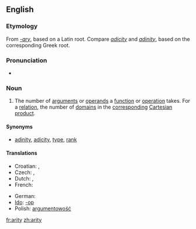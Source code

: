 ==English==

===Etymology===
From ''[[-ary]]'', based on a Latin root.  Compare ''[[adicity]]'' and ''[[adinity]]'', based on the corresponding Greek root.

===Pronunciation===
* {{IPA|/ˈæɹɪɾij/|/ˈeəɹɪɾij/}}

===Noun===
{{wikipedia}}
{{en-noun|arities}}

# {{context|logic|math|computer science}} The number of [[argument]]s or [[operand]]s a [[function]] or [[operation]] takes.  For a [[relation]], the number of [[domain]]s in the [[correspond]]ing [[Cartesian product]]. 
====Synonyms====
* {{italbrac|number of arguments}} [[adinity]], [[adicity]], [[type]], [[rank]]

====Translations====
{{trans-top|number of arguments}}
* Croatian: {{t|hr|aritet|m}}, {{t|hr|mjesnost|f}}
* Czech: {{t-|cs|arita|f}}, {{t-|cs|četnost|f}}
* Dutch: {{t+|nl|ariteit|f}}, {{t+|nl|plaatsigheid|f}}
* French: {{t+|fr|arité|m}}
{{trans-mid}}
* German: {{t|de|Stelligkeit|f}}
* [[Ido]]: {{t+|io|parametro|xs=Ido}} [[-op]]
* Polish: [[argumentowość]] {{f}}
{{trans-bottom}}

[[fr:arity]]
[[zh:arity]]